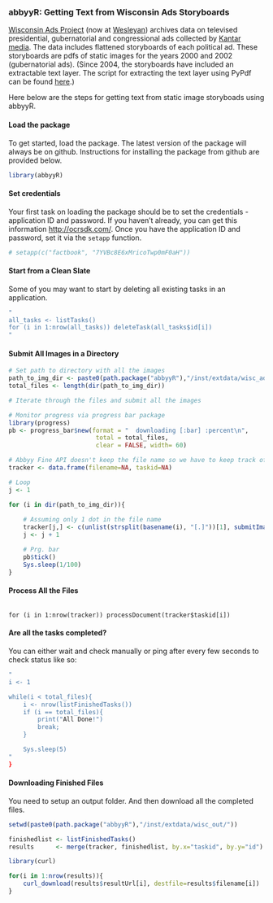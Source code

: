 ### abbyyR: Getting Text from Wisconsin Ads Storyboards

[Wisconsin Ads Project](http://wiscadproject.wisc.edu/download.php) (now at [Wesleyan](http://mediaproject.wesleyan.edu/)) archives data on televised presidential, gubernatorial and congressional ads collected by [Kantar media](http://www.kantarmedia.com/). The data includes flattened storyboards of each political ad. These storyboards are pdfs of static images for the years 2000 and 2002 (gubernatorial ads). (Since 2004, the storyboards have included an extractable text layer. The script for extracting the text layer using PyPdf can be found [here](https://gist.github.com/soodoku/62a3172eb1b4a55dee1a).) 

Here below are the steps for getting text from static image storyboads using abbyyR. 

#### Load the package

To get started, load the package. The latest version of the package will always be on github. Instructions for installing the package from github are provided below.


```r
library(abbyyR)
```

#### Set credentials

Your first task on loading the package should be to set the credentials - application ID and password. If you haven't already, you can get this information 
[http://ocrsdk.com/](http://ocrsdk.com/). Once you have the application ID and password, set it via the `setapp` function. 


```r
# setapp(c("factbook", "7YVBc8E6xMricoTwp0mF0aH"))
```

#### Start from a Clean Slate

Some of you may want to start by deleting all existing tasks in an application.

```r
"
all_tasks <- listTasks()
for (i in 1:nrow(all_tasks)) deleteTask(all_tasks$id[i]) 
"
```

#### Submit All Images in a Directory


```r
# Set path to directory with all the images
path_to_img_dir <- paste0(path.package("abbyyR"),"/inst/extdata/wisc_ads/")
total_files <- length(dir(path_to_img_dir))

# Iterate through the files and submit all the images

# Monitor progress via progress bar package
library(progress)
pb <- progress_bar$new(format = "  downloading [:bar] :percent\n",
					    total = total_files, 
					    clear = FALSE, width= 60)

# Abbyy Fine API doesn't keep the file name so we have to keep track of it locally
tracker <- data.frame(filename=NA, taskid=NA)

# Loop
j <- 1

for (i in dir(path_to_img_dir)){
	
	# Assuming only 1 dot in the file name
	tracker[j,] <- c(unlist(strsplit(basename(i), "[.]"))[1], submitImage(file_path=paste0(path_to_img_dir, i))$id)
	j <- j + 1

	# Prg. bar
	pb$tick()
	Sys.sleep(1/100)
}

```

#### Process All the Files

```

for (i in 1:nrow(tracker)) processDocument(tracker$taskid[i]) 

```

#### Are all the tasks completed?

You can either wait and check manually or ping after every few seconds to check status like so:

```r
"
i <- 1

while(i < total_files){
	i <- nrow(listFinishedTasks())
	if (i == total_files){
		print("All Done!")
		break;
	}

	Sys.sleep(5)
"
}
```

#### Downloading Finished Files

You need to setup an output folder. And then download all the completed files.

```r
setwd(paste0(path.package("abbyyR"),"/inst/extdata/wisc_out/"))

finishedlist <- listFinishedTasks()
results      <- merge(tracker, finishedlist, by.x="taskid", by.y="id")

library(curl)

for(i in 1:nrow(results)){
	curl_download(results$resultUrl[i], destfile=results$filename[i])
}

```